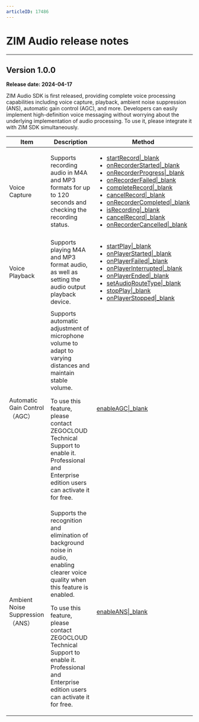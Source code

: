 ```yaml
---
articleID: 17486
---
```


# ZIM Audio release notes


- - -

## Version 1.0.0

**Release date: 2024-04-17**

ZIM Audio SDK is first released, providing complete voice processing capabilities including voice capture, playback, ambient noise suppression (ANS), automatic gain control (AGC), and more. Developers can easily implement high-definition voice messaging without worrying about the underlying implementation of audio processing. To use it, please integrate it with ZIM SDK simultaneously.

| Item  | Description | Method |
|-------|-------|-------|
| Voice Capture  | Supports recording audio in M4A and MP3 formats for up to 120 seconds and checking the recording status. | <ul><li>[startRecord\|_blank](https://pub.dev/documentation/zego_zim_audio/latest/zego_zim_audio/ZIMAudio/startRecord.html)</li><li>[onRecorderStarted\|_blank](https://pub.dev/documentation/zego_zim_audio/latest/zego_zim_audio/ZIMAudioEventHandler/onRecorderStarted.html)</li><li>[onRecorderProgress\|_blank](https://pub.dev/documentation/zego_zim_audio/latest/zego_zim_audio/ZIMAudioEventHandler/onRecorderProgress.html)</li><li>[onRecorderFailed\|_blank](https://pub.dev/documentation/zego_zim_audio/latest/zego_zim_audio/ZIMAudioEventHandler/onRecorderFailed.html)</li><li>[completeRecord\|_blank](https://pub.dev/documentation/zego_zim_audio/latest/zego_zim_audio/ZIMAudio/completeRecord.html)</li><li>[cancelRecord\|_blank](https://pub.dev/documentation/zego_zim_audio/latest/zego_zim_audio/ZIMAudio/cancelRecord.html)</li><li>[onRecorderCompleted\|_blank](https://pub.dev/documentation/zego_zim_audio/latest/zego_zim_audio/ZIMAudioEventHandler/onRecorderCompleted.html)</li><li>[isRecording\|_blank](https://pub.dev/documentation/zego_zim_audio/latest/zego_zim_audio/ZIMAudio/isRecording.html)</li><li>[cancelRecord\|_blank](https://pub.dev/documentation/zego_zim_audio/latest/zego_zim_audio/ZIMAudio/cancelRecord.html)</li><li>[onRecorderCancelled\|_blank](https://pub.dev/documentation/zego_zim_audio/latest/zego_zim_audio/ZIMAudioEventHandler/onRecorderCancelled.html)</li></ul>  |
| Voice Playback | Supports playing M4A and MP3 format audio, as well as setting the audio output playback device. |<ul><li>[startPlay\|_blank](https://pub.dev/documentation/zego_zim_audio/latest/zego_zim_audio/ZIMAudio/startPlay.html)</li><li>[onPlayerStarted\|_blank](https://pub.dev/documentation/zego_zim_audio/latest/zego_zim_audio/ZIMAudioEventHandler/onPlayerStarted.html)</li><li>[onPlayerFailed\|_blank](https://pub.dev/documentation/zego_zim_audio/latest/zego_zim_audio/ZIMAudioEventHandler/onPlayerFailed.html)</li><li>[onPlayerInterrupted\|_blank](https://pub.dev/documentation/zego_zim_audio/latest/zego_zim_audio/ZIMAudioEventHandler/onPlayerInterrupted.html)</li><li>[onPlayerEnded\|_blank](https://pub.dev/documentation/zego_zim_audio/latest/zego_zim_audio/ZIMAudioEventHandler/onPlayerEnded.html)</li><li>[setAudioRouteType\|_blank](https://pub.dev/documentation/zego_zim_audio/latest/zego_zim_audio/ZIMAudio/setAudioRouteType.html)</li><li>[stopPlay\|_blank](https://pub.dev/documentation/zego_zim_audio/latest/zego_zim_audio/ZIMAudio/stopPlay.html)</li><li>[onPlayerStopped\|_blank](https://pub.dev/documentation/zego_zim_audio/latest/zego_zim_audio/ZIMAudioEventHandler/onPlayerStopped.html)</li></ul>  |
| Automatic Gain Control（AGC） | Supports automatic adjustment of microphone volume to adapt to varying distances and maintain stable volume. <Note title="Note"><p>To use this feature, please contact ZEGOCLOUD Technical Support to enable it. Professional and Enterprise edition users can activate it for free.</p></Note> | [enableAGC\|_blank](https://pub.dev/documentation/zego_zim_audio/latest/zego_zim_audio/ZIMAudio/enableAGC.html)  |
| Ambient Noise Suppression（ANS） | Supports the recognition and elimination of background noise in audio, enabling clearer voice quality when this feature is enabled.<Note title="Note"><p>To use this feature, please contact ZEGOCLOUD Technical Support to enable it. Professional and Enterprise edition users can activate it for free.</p></Note>  | [enableANS\|_blank](https://pub.dev/documentation/zego_zim_audio/latest/zego_zim_audio/ZIMAudio/enableANS.html)  |
